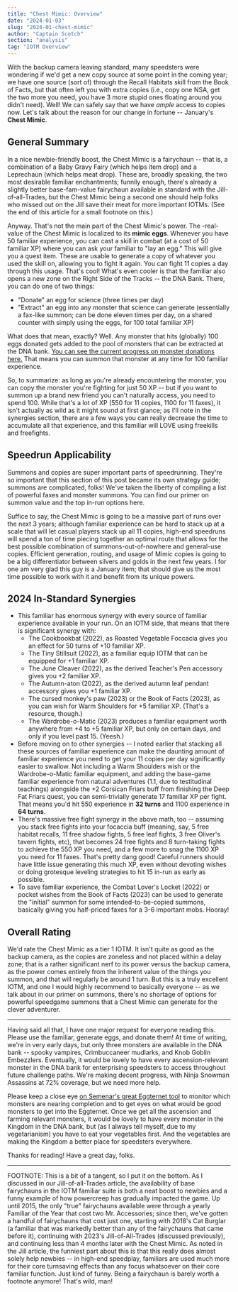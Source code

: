 ```yaml
---
title: "Chest Mimic: Overview"
date: "2024-01-03"
slug: "2024-01-chest-mimic"
author: "Captain Scotch"
section: "analysis"
tag: "IOTM Overview"
---
```

With the backup camera leaving standard, many speedsters were wondering if we'd get a new copy source at some point in the coming year; we have one source (sort of) through the Recall Habitats skill from the Book of Facts, but that often left you with extra copies (i.e., copy one NSA, get the two more you need, you have 3 more stupid ones floating around you didn't need). Well! We can safely say that we have *ample* access to copies now. Let's talk about the reason for our change in fortune -- January's **Chest Mimic**.

## General Summary

In a nice newbie-friendly boost, the Chest Mimic is a fairychaun -- that is, a combination of a Baby Gravy Fairy (which helps item drop) and a Leprechaun (which helps meat drop). These are, broadly speaking, the two most desirable familiar enchantments; funnily enough, there's already a slightly better base-fam-value fairychaun available in standard with the <Link to="/analysis/2023-10-jill/">Jill-of-all-Trades</Link>, but the Chest Mimic being a second one should help folks who missed out on the Jill save their meat for more important IOTMs. (See the end of this article for a small footnote on this.)

Anyway. That's not the main part of the Chest Mimic's power. The -real- value of the Chest Mimic is localized to its **mimic eggs**. Whenever you have 50 familiar experience, you can cast a skill in combat (at a cost of 50 familiar XP) where you can ask your familiar to "lay an egg." This will give you a quest item. These are usable to generate a copy of whatever you used the skill on, allowing you to fight it again. You can fight 11 copies a day through this usage. That's cool! What's even cooler is that the familiar also opens a new zone on the Right Side of the Tracks -- the DNA Bank. There, you can do one of two things:

- "Donate" an egg for science (three times per day)
- "Extract" an egg into any monster that science can generate (essentially a fax-like summon; can be done eleven times per day, on a shared counter with simply using the eggs, for 100 total familiar XP)

What does that mean, exactly? Well. Any monster that hits (globally) 100 eggs donated gets added to the pool of monsters that can be extracted at the DNA bank. [You can see the current progress on monster donations here.](https://semenar.am/kol/eggnet_monitor/) That means you can summon that monster at any time for 100 familiar experience. 

So, to summarize: as long as you're already encountering the monster, you can copy the monster you're fighting for just 50 XP -- but if you want to summon up a brand new friend you can't naturally access, you need to spend 100. While that's a lot of XP (550 for 11 copies, 1100 for 11 faxes), it isn't actually as wild as it might sound at first glance; as I'll note in the synergies section, there are a few ways you can really decrease the time to accumulate all that experience, and this familiar will LOVE using freekills and freefights.

## Speedrun Applicability

Summons and copies are super important parts of speedrunning. They're so important that this section of this post became its own strategy guide; summons are complicated, folks! We've taken the liberty of compiling a list of powerful faxes and monster summons. You can find <Link to="/analysis/faxes-and-summons/">our primer on summon value and the top in-run options here</Link>.

Suffice to say, the Chest Mimic is going to be a massive part of runs over the next 3 years; although familiar experience can be hard to stack up at a scale that will let casual players stack up all 11 copies, high-end speedruns will spend a ton of time piecing together an optimal route that allows for the best possible combination of summons-out-of-nowhere and general-use copies. Efficient generation, routing, and usage of Mimic copies is going to be a big differentiator between silvers and golds in the next few years. I for one am very glad this guy is a January item; that should give us the most time possible to work with it and benefit from its unique powers.

## 2024 In-Standard Synergies

- This familiar has enormous synergy with every source of familiar experience available in your run. On an IOTM side, that means that there is significant synergy with:
    - The Cookbookbat (2022), as Roasted Vegetable Foccacia gives you an effect for 50 turns of +10 familiar XP.
    - The Tiny Stillsuit (2022), as a familiar equip IOTM that can be equipped for +1 familiar XP.
    - The June Cleaver (2022), as the derived Teacher's Pen accessory gives you +2 familiar XP.
    - The Autumn-aton (2022), as the derived autumn leaf pendant accessory gives you +1 familiar XP.
    - The cursed monkey's paw (2023) or the <Link to="/analysis/2023-09-bofa/">Book of Facts</Link> (2023), as you can wish for Warm Shoulders for +5 familiar XP. (That's a resource, though.)
    - The <Link to="/analysis/2023-TTT-wardrobe/">Wardrobe-o-Matic</Link> (2023) produces a familiar equipment worth anywhere from +4 to +5 familiar XP, but only on certain days, and only if you level past 15. (Yeesh.)
- Before moving on to other synergies -- I noted earlier that stacking all these sources of familiar experience can make the daunting amount of familiar experience you need to get your 11 copies per day significantly easier to swallow. Not including a Warm Shoulders wish or the Wardrobe-o-Matic familiar equipment, and adding the base-game familiar experience from natural adventures (1.1, due to testitudinal teachings) alongside the +2 Corsican Friars buff from finishing the Deep Fat Friars quest, you can semi-trivially generate 17 familiar XP per fight. That means you'd hit 550 experience in **32 turns** and 1100 experience in **64 turns**. 
- There's massive free fight synergy in the above math, too -- assuming you stack free fights into your focaccia buff (meaning, say, 5 free habitat recalls, 11 free shadow fights, 5 free leaf fights, 3 free Oliver's tavern fights, etc), that becomes 24 free fights and 8 turn-taking fights to achieve the 550 XP you need, and a few more to snag the 1100 XP you need for 11 faxes. That's pretty dang good! Careful runners should have little issue generating this much XP, even without devoting wishes or doing grotesque leveling strategies to hit 15 in-run as early as possible.
- To save familiar experience, the Combat Lover's Locket (2022) or pocket wishes from the Book of Facts (2023) can be used to generate the "initial" summon for some intended-to-be-copied summons, basically giving you half-priced faxes for a 3-6 important mobs. Hooray!

## Overall Rating

We'd rate the Chest Mimic as a tier 1 IOTM. It isn't quite as good as the backup camera, as the copies are zoneless and not placed within a delay zone; that is a rather significant nerf to its power versus the backup camera, as the power comes entirely from the inherent value of the things you summon, and that will regularly be around 1 turn. But this is a truly excellent IOTM, and one I would highly recommend to basically everyone -- as we talk about in <Link to="/analysis/faxes-and-summons/">our primer on summons</Link>, there's no shortage of options for powerful speedgame summons that a Chest Mimic can generate for the clever adventurer.

--- 

Having said all that, I have one major request for everyone reading this. Please use the familiar, generate eggs, and donate them! At time of writing, we're in very early days, but only three monsters are available in the DNA bank -- spooky vampires, Crimbuccaneer mudlarks, and Knob Goblin Embezzlers. Eventually, it would be lovely to have every ascension-relevant monster in the DNA bank for enterprising speedsters to access throughout future challenge paths. We're making decent progress, with Ninja Snowman Assassins at 72% coverage, but we need more help. 

Please keep a close eye [on Semenar's great Eggternet tool](https://semenar.am/kol/eggnet_monitor/) to monitor which monsters are nearing completion and to get eyes on what would be good monsters to get into the Eggternet. Once we get all the ascension and farming relevant monsters, it would be lovely to have every monster in the Kingdom in the DNA bank, but (as I always tell myself, due to my vegetarianism) you have to eat your vegetables first. And the vegetables are making the Kingdom a better place for speedsters everywhere.

Thanks for reading! Have a great day, folks.

---

FOOTNOTE: This is a bit of a tangent, so I put it on the bottom. As I discussed in our <Link to="/analysis/2023-10-jill/">Jill-of-all-Trades article</Link>, the availability of base fairychauns in the IOTM familiar suite is both a neat boost to newbies and a funny example of how powercreep has gradually impacted the game. Up until 2015, the only "true" fairychauns available were through a yearly Familiar of the Year that cost two Mr. Accessories; since then, we've gotten a handful of fairychauns that cost just one, starting with 2018's Cat Burglar (a familiar that was markedly better than any of the fairychauns that came before it), continuing with 2023's Jill-of-All-Trades (discussed previously), and continuing less than 4 months later with the Chest Mimic. As noted in the Jill article, the funniest part about this is that this really does almost solely help newbies -- in high-end speedplay, familiars are used much more for their core turnsaving effects than any focus whatsoever on their core familiar function. Just kind of funny. Being a fairychaun is barely worth a footnote anymore! That's wild, man!
